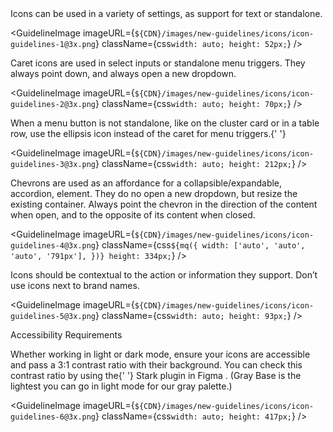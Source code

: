 
<Body
  className={css`
    margin-top: 24px;
  `}
>
  Icons can be used in a variety of settings, as support for text or standalone.
</Body>

<GuidelineImage
  imageURL={`${CDN}/images/new-guidelines/icons/icon-guidelines-1@3x.png`}
  className={css`
    width: auto;
    height: 52px;
  `}
/>

<Body>
  Caret icons are used in select inputs or standalone menu triggers. They always
  point down, and always open a new dropdown.
</Body>

<GuidelineImage
  imageURL={`${CDN}/images/new-guidelines/icons/icon-guidelines-2@3x.png`}
  className={css`
    width: auto;
    height: 70px;
  `}
/>

<Body>
  When a menu button is not standalone, like on the cluster card or in a table
  row, use the ellipsis icon instead of the caret for menu triggers.{' '}
</Body>

<GuidelineImage
  imageURL={`${CDN}/images/new-guidelines/icons/icon-guidelines-3@3x.png`}
  className={css`
    width: auto;
    height: 212px;
  `}
/>

<Body>
  Chevrons are used as an affordance for a collapsible/expandable, accordion,
  element. They do no open a new dropdown, but resize the existing container.
  Always point the chevron in the direction of the content when open, and to the
  opposite of its content when closed.
</Body>

<GuidelineImage
  imageURL={`${CDN}/images/new-guidelines/icons/icon-guidelines-4@3x.png`}
  className={css`
    ${mq({
      width: ['auto', 'auto', 'auto', '791px'],
    })}
    height: 334px;
  `}
/>

<Body>
  Icons should be contextual to the action or information they support. Don’t
  use icons next to brand names.
</Body>

<GuidelineImage
  imageURL={`${CDN}/images/new-guidelines/icons/icon-guidelines-5@3x.png`}
  className={css`
    width: auto;
    height: 93px;
  `}
/>

<Subtitle>Accessibility Requirements</Subtitle>
<Body>
  Whether working in light or dark mode, ensure your icons are accessible and
  pass a 3:1 contrast ratio with their background. You can check this contrast
  ratio by using the{' '}
  <Link href="https://www.figma.com/community/plugin/732603254453395948/Stark">Stark plugin in Figma</Link>
  . (Gray Base is the lightest you can go in light mode for our gray palette.)
</Body>

<GuidelineImage
  imageURL={`${CDN}/images/new-guidelines/icons/icon-guidelines-6@3x.png`}
  className={css`
    width: auto;
    height: 417px;
  `}
/>
